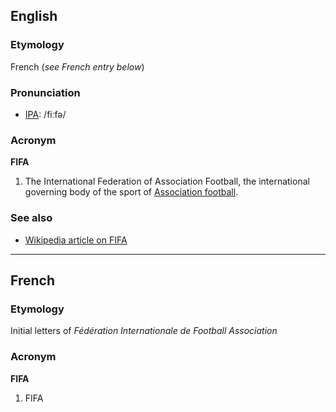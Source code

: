 ==English==
===Etymology===
French (''see French entry below'')

===Pronunciation===
*[[IPA]]: /fiːfə/

===Acronym===
'''FIFA'''

#{{football}} The International Federation of Association Football, the international governing body of the sport of [[Association football]].

===See also===
*[[w:FIFA|Wikipedia article on FIFA]]

----
==French==
===Etymology===
Initial letters of ''Fédération Internationale de Football Association''

===Acronym===
'''FIFA'''

#FIFA
